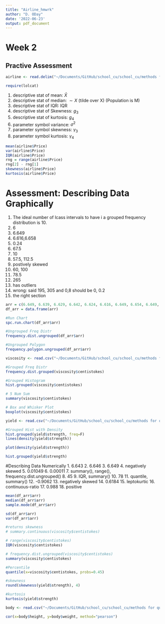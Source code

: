 ```yaml
---
title: "Airline_hmwrk"
author: "D. ODay"
date: '2022-06-23'
output: pdf_document
---
```

# Week 2

## Practive Assessment
```r
airline <- read.delim("~/Documents/GitHub/school_cu/school_cu/methods for quality improvement/DTSA5704_DescribingData/data/airline.dat")

require(lolcat)
```
1. descriptive stat of mean: $\bar{X}$
1. descriptive stat of median: $\sim{X}$ (tilde over X) (Population is M)
3. descriptive stat of IQR: IQR
4. descriptive stat of Skewness: $g_{3}$
5. descriptive stat of kurtosis: $g_{4}$
6. parameter symbol variance: $\sigma^{2}$
7. parameter symbol skewness: $\gamma_{3}$
8. parameter symbol kurtosis: $\gamma_{4}$
```r
mean(airline$Price)
var(airline$Price)
IQR(airline$Price)
rng = range(airline$Price)
rng[2] - rng[1]
skewness(airline$Price)
kurtosis(airline$Price)
```

# Assessment: Describing Data Graphically

1. The ideal number of lcass intervals to have i a grouped frequency distribution is 10.
2. 6
3. 6.649
4. 6.616,6.658
5. 0.24
6. 67.5
7. 10
8. 57.5, 112.5
9. postively skewed
10. 60, 100
11. 78.5
12. 265
13. has outliers
14. wrong: said 195, 305 and 0,8 should be 0, 0.2
15. the right section

```r
arr = c(6.649, 6.639, 6.629, 6.642, 6.624, 6.616, 6.649, 6.654, 6.649, 6.642, 6.649, 6.637, 6.649, 6.647, 6.644, 6.657, 6.654, 6.634, 6.644, 6.649)
df_arr = data.frame(arr)

#Run Chart
spc.run.chart(df_arr$arr)

#Ungrouped Freq Distr
frequency.dist.ungrouped(df_arr$arr)

#Ungrouped Polygon
frequency.polygon.ungrouped(df_arr$arr)

```

```r
viscosity <- read.csv("~/Documents/GitHub/school_cu/school_cu/methods for quality improvement/DTSA5704_DescribingData/data/viscosity.txt", sep="")

#Grouped Freq Distr
frequency.dist.grouped(viscosity$centistokes)

#Grouped Histogram
hist.grouped(viscosity$centistokes)

# 5 Num Sum
summary(viscosity$centistokes)

# Box and Whisker Plot
boxplot(viscosity$centistokes)
```

```r
yield <- read.csv("~/Documents/GitHub/school_cu/school_cu/methods for quality improvement/DTSA5704_DescribingData/data/yield.txt", sep="")

#Grouped Hist with Density
hist.grouped(yield$strength, freq=F)
lines(density(yield$strength))

plot(density(yield$strength))

hist.grouped(yield$strength)

```

#Describing Data Numerically
1. 6.643
2. 6.646
3. 6.649
4. negatively skewed
5. 0.01049
6. 0.00011
7. summary(), range(), frequency.dist.ungrouped()
8. 45
9. IQR, summary()
10. 78
11. quantile, summary()
12. -0.9062
13. negatively skewed
14. 0.6184
15. leptokurtic
16. continuous-ratio
17. 0.988
18. positive

```r
mean(df_arr$arr)
median(df_arr$arr)
sample.mode(df_arr$arr)

sd(df_arr$arr)
var(df_arr$arr)
```

```r
#returns skewness 
# summary.continuous(viscosity$centistokes)

# range(viscosity$centistokes)
IQR(viscosity$centistokes)

# frequency.dist.ungrouped(viscosity$centistokes)
summary(viscosity$centistokes)

#Percentile
quantile(x=viscosity$centistokes, probs=0.45)

```

```r
#skewness
round(skewness(yield$strength), 4)

#kurtosis
kurtosis(yield$strength)
```

```r
body <- read.csv("~/Documents/GitHub/school_cu/school_cu/methods for quality improvement/DTSA5704_DescribingData/data/body.txt", sep="")

cor(x=body$height, y=body$weight, method="pearson")
```